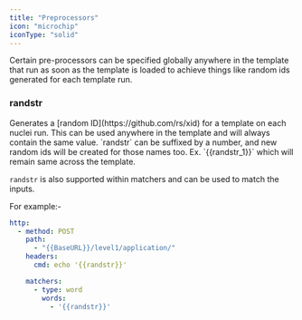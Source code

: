 ```yaml
---
title: "Preprocessors"
icon: "microchip"
iconType: "solid"
---
```


Certain pre-processors can be specified globally anywhere in the template that run as soon as the template is loaded to achieve things like random ids generated for each template run.


### randstr

<Note>
Generates a [random ID](https://github.com/rs/xid) for a template on each nuclei run. This can be used anywhere in the template and will always contain the same value. `randstr` can be suffixed by a number, and new random ids will be created for those names too. Ex. `{{randstr_1}}` which 	will remain same across the template.

`randstr` is also supported within matchers and can be used to match the inputs.
</Note>

For example:-

```yaml
http:
  - method: POST
    path:
      - "{{BaseURL}}/level1/application/"
    headers:
      cmd: echo '{{randstr}}'

    matchers:
      - type: word
        words:
          - '{{randstr}}'
```